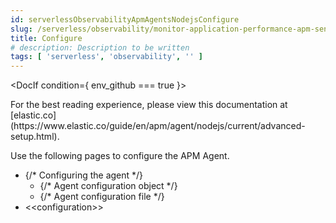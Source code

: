 ```yaml
---
id: serverlessObservabilityApmAgentsNodejsConfigure
slug: /serverless/observability/monitor-application-performance-apm-send-traces-to-elastic-nodejs-configure
title: Configure
# description: Description to be written
tags: [ 'serverless', 'observability', '' ]
---
```



<div id="advanced-setup"></div>


<DocIf condition={ env_github === true }>

<DocCallOut title="Note">
For the best reading experience,
please view this documentation at [elastic.co](https://www.elastic.co/guide/en/apm/agent/nodejs/current/advanced-setup.html).
</DocCallOut>

</DocIf>

Use the following pages to configure the APM Agent.

* {/* <DocLink id="enApmAgentNodejsConfiguringTheAgent">Configuring the agent</DocLink> */}
    * {/* <DocLink id="enApmAgentNodejsConfiguringTheAgent" section="agent-configuration-object">Agent configuration object</DocLink> */}
    * {/* <DocLink id="enApmAgentNodejsConfiguringTheAgent" section="agent-configuration-file">Agent configuration file</DocLink> */}
* \<\<configuration>>

